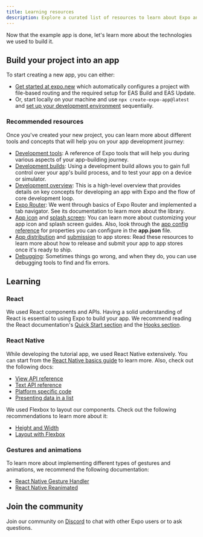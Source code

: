 ```yaml
---
title: Learning resources
description: Explore a curated list of resources to learn about Expo and React Native.
---
```



Now that the example app is done, let's learn more about the technologies we used to build it.

## Build your project into an app

To start creating a new app, you can either:

- [Get started at expo.new](https://expo.new/) which automatically configures a project with file-based routing and the required setup for EAS Build and EAS Update.
- Or, start locally on your machine and use `npx create-expo-app@latest` and [set up your development environment](/get-started/set-up-your-environment/) sequentially.

### Recommended resources

Once you've created your new project, you can learn more about different tools and concepts that will help you on your app development journey:

- [Development tools](/develop/tools/): A reference of Expo tools that will help you during various aspects of your app-building journey.
- [Development builds](/develop/development-builds/introduction/): Using a development build allows you to gain full control over your app's build process, and to test your app on a device or simulator.
- [Development overview](/workflow/overview/): This is a high-level overview that provides details on key concepts for developing an app with Expo and the flow of core development loop.
- [Expo Router](/router/introduction/): We went through basics of Expo Router and implemented a tab navigator. See its documentation to learn more about the library.
- [App icon](/develop/user-interface/splash-screen-and-app-icon/#app-icon) and [splash screen](/develop/user-interface/splash-screen-and-app-icon/#splash-screen): You can learn more about customizing your app icon and splash screen guides. Also, look through the [app config reference](/workflow/configuration) for properties you can configure in the **app.json** file.
- [App distribution](/deploy/build-project/) and [submission](/deploy/submit-to-app-stores/) to app stores: Read these resources to learn more about how to release and submit your app to app stores once it's ready to ship.
- [Debugging](/debugging/runtime-issues/): Sometimes things go wrong, and when they do, you can use debugging tools to find and fix errors.

## Learning

### React

We used React components and APIs. Having a solid understanding of React is essential to using Expo to build your app. We recommend reading the React documentation's [Quick Start section](https://react.dev/learn) and the [Hooks section](https://react.dev/reference/react/hooks).

### React Native

While developing the tutorial app, we used React Native extensively. You can start from the [React Native basics guide](https://reactnative.dev/docs/getting-started) to learn more. Also, check out the following docs:

- [View API reference](https://reactnative.dev/docs/view)
- [Text API reference](https://reactnative.dev/docs/text)
- [Platform specific code](https://reactnative.dev/docs/platform-specific-code)
- [Presenting data in a list](https://reactnative.dev/docs/using-a-listview)

We used Flexbox to layout our components. Check out the following recommendations to learn more about it:

- [Height and Width](https://reactnative.dev/docs/height-and-width)
- [Layout with Flexbox](https://reactnative.dev/docs/flexbox)

### Gestures and animations

To learn more about implementing different types of gestures and animations, we recommend the following documentation:

- [React Native Gesture Handler](https://docs.swmansion.com/react-native-gesture-handler/docs/)
- [React Native Reanimated](https://docs.swmansion.com/react-native-reanimated/docs)

## Join the community

Join our community on <A href="https://chat.expo.dev/" shouldLeakReferrer>Discord</A> to chat with other Expo users or to ask questions.
